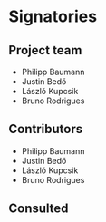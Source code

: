 # Signatories
<!-- 
This section provides the ISC with a view of the support received from the community for a proposal. Acceptance isn't predicated on popularity but community acceptance is important.  Willingness to accept outside input is also a good marker for project delivery. 

An optional section would be for R-Core signatories where changes to R are proposed.
-->

## Project team

- Philipp Baumann
- Justin Bedő
- László Kupcsik
- Bruno Rodrigues

## Contributors

- Philipp Baumann
- Justin Bedő
- László Kupcsik
- Bruno Rodrigues


## Consulted


